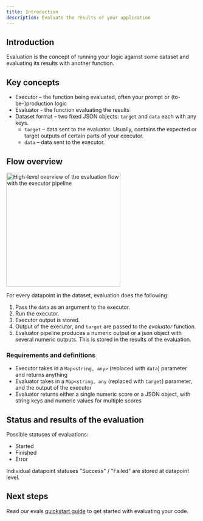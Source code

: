 ```yaml
---
title: Introduction
description: Evaluate the results of your application
---
```


## Introduction

Evaluation is the concept of running your logic against some dataset
and evaluating its results with another function.

## Key concepts

- Executor – the function being evaluated, often your prompt or (to-be-)production logic
- Evaluator - the function evaluating the results
- Dataset format – two fixed JSON objects: `target` and `data` each with any keys.
  - `target` – data sent to the evaluator. Usually, contains the expected or target outputs of certain parts of your executor.
  - `data` – data sent to the executor.

## Flow overview

<Frame caption="High-level overview of the evaluation flow">
  <img
    height="300"
    src="/images/evaluations/evaluation-with-executor.png"
    alt="High-level overview of the evaluation flow with the executor pipeline"
  />
</Frame>

For every datapoint in the dataset, evaluation does the following:

1. Pass the `data` as an argument to the executor.
1. Run the executor.
1. Executor output is stored.
1. Output of the executor, and `target` are passed to the _evaluator_ function.
1. Evaluator pipeline produces a numeric output or a json object with several numeric outputs.
This is stored in the results of the evaluation.

### Requirements and definitions

- Executor takes in a `Map<string, any>` (replaced with `data`) parameter and returns anything
- Evaluator takes in a `Map<string, any` (replaced with `target`) parameter, and the output of the executor
- Evaluator returns either a single numeric score or a JSON object, with string keys and numeric values for multiple scores

## Status and results of the evaluation

Possible statuses of evaluations:
- Started
- Finished
- Error

Individual datapoint statuses "Success" / "Failed" are stored at datapoint level.

## Next steps

Read our evals [quickstart guide](/tutorials/javascript-offline-eval) to get started with evaluating your code.
